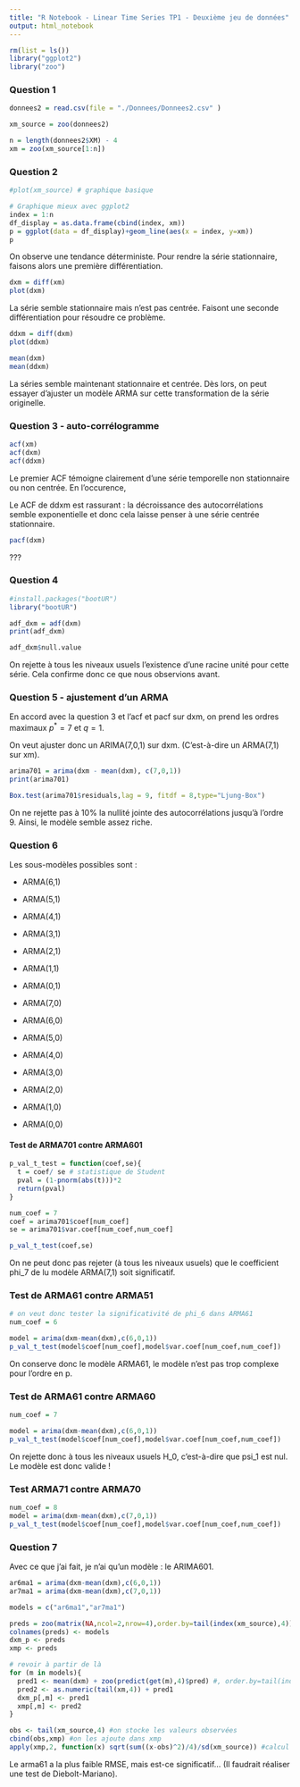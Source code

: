 ```yaml
---
title: "R Notebook - Linear Time Series TP1 - Deuxième jeu de données"
output: html_notebook
---
```

```r
rm(list = ls())
library("ggplot2")
library("zoo")
```


### Question 1

```r
donnees2 = read.csv(file = "./Donnees/Donnees2.csv" )

xm_source = zoo(donnees2)

n = length(donnees2$XM) - 4
xm = zoo(xm_source[1:n])
```

### Question 2
```r
#plot(xm_source) # graphique basique

# Graphique mieux avec ggplot2
index = 1:n
df_display = as.data.frame(cbind(index, xm))
p = ggplot(data = df_display)+geom_line(aes(x = index, y=xm))
p
```
On observe une tendance déterministe.
Pour rendre la série stationnaire, faisons alors une première différentiation.

```r
dxm = diff(xm)
plot(dxm)
```
La série semble stationnaire mais n'est pas centrée. Faisont une seconde différentiation pour résoudre ce problème.

```r
ddxm = diff(dxm)
plot(ddxm)

mean(dxm)
mean(ddxm)
```
La séries semble maintenant stationnaire et centrée. Dès lors, on peut essayer d'ajuster un modèle ARMA sur cette transformation de la série originelle.

### Question 3 - auto-corrélogramme
```r
acf(xm)
acf(dxm)
acf(ddxm)
```

Le premier ACF témoigne clairement d'une série temporelle non stationnaire ou non centrée. En l'occurence, 

Le ACF de ddxm est rassurant : la décroissance des autocorrélations semble exponentielle et donc cela laisse penser à une série centrée stationnaire.

```r
pacf(dxm)
```
???

### Question 4
```r
#install.packages("bootUR")
library("bootUR")

adf_dxm = adf(dxm)
print(adf_dxm)

adf_dxm$null.value
```

On rejette à tous les niveaux usuels l'existence d'une racine unité pour cette série. Cela confirme donc ce que nous observions avant.

### Question 5 - ajustement d'un ARMA
En accord avec la question 3 et l'acf et pacf sur dxm, on prend les ordres maximaux $p^*=7$ et $q=1$.

On veut ajuster donc un ARIMA(7,0,1) sur dxm. (C'est-à-dire un ARMA(7,1) sur xm).

```r
arima701 = arima(dxm - mean(dxm), c(7,0,1))
print(arima701)
```

```r
Box.test(arima701$residuals,lag = 9, fitdf = 8,type="Ljung-Box")
```

On ne rejette pas à 10% la nullité jointe des autocorrélations jusqu'à l'ordre 9. Ainsi, le modèle semble assez riche.

### Question 6
Les sous-modèles possibles sont :

- ARMA(6,1)
- ARMA(5,1)
- ARMA(4,1)
- ARMA(3,1)
- ARMA(2,1)
- ARMA(1,1)
- ARMA(0,1)

- ARMA(7,0)
- ARMA(6,0)
- ARMA(5,0)
- ARMA(4,0)
- ARMA(3,0)
- ARMA(2,0)
- ARMA(1,0)
- ARMA(0,0)


#### Test de ARMA701 contre ARMA601
```r
p_val_t_test = function(coef,se){
  t = coef/ se # statistique de Student
  pval = (1-pnorm(abs(t)))*2
  return(pval)
}
```

```r
num_coef = 7
coef = arima701$coef[num_coef]
se = arima701$var.coef[num_coef,num_coef]

p_val_t_test(coef,se)
```
On ne peut donc pas rejeter (à tous les niveaux usuels) que le coefficient phi_7 de lu modèle ARMA(7,1) soit significatif.

### Test de ARMA61 contre ARMA51
```r
# on veut donc tester la significativité de phi_6 dans ARMA61
num_coef = 6

model = arima(dxm-mean(dxm),c(6,0,1))
p_val_t_test(model$coef[num_coef],model$var.coef[num_coef,num_coef])
```

On conserve donc le modèle ARMA61, le modèle n'est pas trop complexe pour l'ordre en p.

### Test de ARMA61 contre ARMA60
```r
num_coef = 7

model = arima(dxm-mean(dxm),c(6,0,1))
p_val_t_test(model$coef[num_coef],model$var.coef[num_coef,num_coef])
```

On rejette donc à tous les niveaux usuels H_0, c'est-à-dire que psi_1 est nul.
Le modèle est donc valide !

### Test ARMA71 contre ARMA70
```r
num_coef = 8
model = arima(dxm-mean(dxm),c(7,0,1))
p_val_t_test(model$coef[num_coef],model$var.coef[num_coef,num_coef])
```

### Question 7
Avec ce que j'ai fait, je n'ai qu'un modèle : le ARIMA601.


```r
ar6ma1 = arima(dxm-mean(dxm),c(6,0,1))
ar7ma1 = arima(dxm-mean(dxm),c(7,0,1))

models = c("ar6ma1","ar7ma1")

preds = zoo(matrix(NA,ncol=2,nrow=4),order.by=tail(index(xm_source),4)) # création d'un tableau de prédictions
colnames(preds) <- models
dxm_p <- preds
xmp <- preds

# revoir à partir de là
for (m in models){
  pred1 <- mean(dxm) + zoo(predict(get(m),4)$pred) #, order.by=tail(index(xm.source),4))
  pred2 <- as.numeric(tail(xm,4)) + pred1 
  dxm_p[,m] <- pred1
  xmp[,m] <- pred2
}

obs <- tail(xm_source,4) #on stocke les valeurs observées
cbind(obs,xmp) #on les ajoute dans xmp
apply(xmp,2, function(x) sqrt(sum((x-obs)^2)/4)/sd(xm_source)) #calcul des RMSE

```

Le arma61 a la plus faible RMSE, mais est-ce significatif... (Il faudrait réaliser une test de Diebolt-Mariano).


